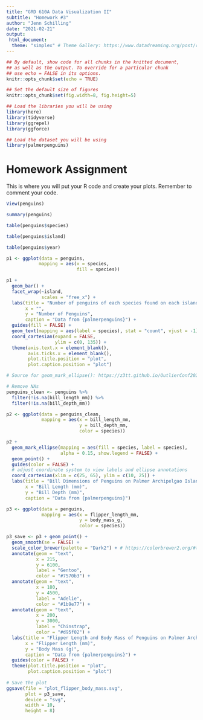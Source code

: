 ```yaml
---
title: "GRD 610A Data Visualization II"
subtitle: "Homework #3"
author: "Jenn Schilling"
date: "2021-02-21"
output:
 html_document:
  theme: "simplex" # Theme Gallery: https://www.datadreaming.org/post/r-markdown-theme-gallery/
---
```



```r

## By default, show code for all chunks in the knitted document,
## as well as the output. To override for a particular chunk
## use echo = FALSE in its options.
knitr::opts_chunk$set(echo = TRUE)

## Set the default size of figures
knitr::opts_chunk$set(fig.width=8, fig.height=5)  

## Load the libraries you will be using 
library(here)
library(tidyverse)
library(ggrepel)
library(ggforce)

## Load the dataset you will be using
library(palmerpenguins)

```



# Homework Assignment

This is where you will put your R code and create your plots. Remember to comment your code.

```r

View(penguins)

summary(penguins)

table(penguins$species)

table(penguins$island)

table(penguins$year)

```


```r

p1 <- ggplot(data = penguins,
            mapping = aes(x = species,
                          fill = species))

p1 + 
  geom_bar() +
  facet_wrap(~island,
             scales = "free_x") +
  labs(title = "Number of penguins of each species found on each island",
       x = "",
       y = "Number of Penguins",
       caption = "Data from {palmerpenguins}") +
  guides(fill = FALSE) +
  geom_text(mapping = aes(label = species), stat = "count", vjust = -1) +
  coord_cartesian(expand = FALSE,
                  ylim = c(0, 135)) +
  theme(axis.text.x = element_blank(),
        axis.ticks.x = element_blank(),
        plot.title.position = "plot",
        plot.caption.position = "plot")


```

```r

# Source for geom_mark_ellipse(): https://z3tt.github.io/OutlierConf2021/

# Remove NAs
penguins_clean <- penguins %>%
  filter(!is.na(bill_length_mm)) %>%
  filter(!is.na(bill_depth_mm))

p2 <- ggplot(data = penguins_clean,
             mapping = aes(x = bill_length_mm,
                           y = bill_depth_mm,
                           color = species))

p2 + 
  geom_mark_ellipse(mapping = aes(fill = species, label = species),
                    alpha = 0.15, show.legend = FALSE) + 
  geom_point() +
  guides(color = FALSE) +
  # adjust coordinate system to view labels and ellipse annotations 
  coord_cartesian(xlim = c(25, 65), ylim = c(10, 25)) + 
  labs(title = "Bill Dimensions of Penguins on Palmer Archipelgao Islands",
       x = "Bill Length (mm)",
       y = "Bill Depth (mm)",
       caption = "Data from {palmerpenguins}") 


```

```r

p3 <- ggplot(data = penguins,
             mapping = aes(x = flipper_length_mm,
                           y = body_mass_g,
                           color = species))

p3_save <- p3 + geom_point() +
  geom_smooth(se = FALSE) +
  scale_color_brewer(palette = "Dark2") + # https://colorbrewer2.org/#type=qualitative&scheme=Dark2&n=3
  annotate(geom = "text",
           x = 215,
           y = 6100,
           label = "Gentoo",
           color = "#7570b3") +
  annotate(geom = "text",
           x = 180,
           y = 4500,
           label = "Adelie",
           color = "#1b9e77") +
  annotate(geom = "text",
           x = 200,
           y = 3000,
           label = "Chinstrap",
           color = "#d95f02") +
  labs(title = "Flipper Length and Body Mass of Penguins on Palmer Archipelgao Islands",
       x = "Flipper Length (mm)",
       y = "Body Mass (g)",
       caption = "Data from {palmerpenguins}") +
  guides(color = FALSE) +
  theme(plot.title.position = "plot",
        plot.caption.position = "plot")
  
# Save the plot
ggsave(file = "plot_flipper_body_mass.svg", 
       plot = p3_save, 
       device = "svg",
       width = 10, 
       height = 8)

```

